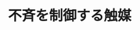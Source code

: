 ﻿---
title: "不斉を制御する触媒"
category: "物質理工学院"
vol: "88"
interviewee: "田中 健"
url: "http://www.apc.titech.ac.jp/~ktanaka/www/Home.html"
tags: ["触媒","有機","化合物"]
pdf: "88-3-tanaka.pdf"
career: ""
preface: "田中研究室では、有機化合物の不斉合成を主に研究している。研究の対象となる分子の中には、単純な 不斉をもつ分子だけでなく、ベンゼン環がベルト状やらせん状に繋がったユニークな構造のものもある。 本稿では、不斉の種類について解説したのち、田中研究室で行なっている不斉合成やそれに関連する研究 について触れる。"
---
